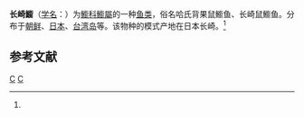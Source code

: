 {{更新|1=文[[學名|學名]]|time=2014-06-20T18:24:19+00:00}}
{{Speciesbox 
| taxon = Callionymus hugurnini
| authority = Bleeker, 1858<ref name='id8100'>{{cite web| url =http://www.bioinfo.cn/db05/BjdwSpecies.php?action=view&id=8100| title =长崎䲗| work =中国动物物种编目数据库| publisher =中国科学院微生物研究所| author =中国科学院动物研究所| accessdate =2009-04-16| deadurl =yes| archiveurl =https://web.archive.org/web/20131203122335/http://www.bioinfo.cn/db05/BjdwSpecies.php?action=view| archivedate =2013-12-03}}</ref>
}}

'''长崎䲗'''（[[学名|学名]]：{{lang|la|''Callionymus hugurnini''}}）为[[䲗科|䲗科]][[䲗屬|䲗屬]]的一种[[鱼类|鱼类]]，俗名哈氏背果鼠䲗鱼、长崎鼠䲗鱼。分布于[[朝鲜|朝鲜]]、[[日本|日本]]、[[台湾岛|台湾岛]]等。该物种的模式产地在日本长崎。<ref name='id8100'/>

== 参考文献 ==
{{reflist}}

{{Taxonbar}}

[[Category:䲗屬|C]]
[[Category:1858年描述的魚類|C]]